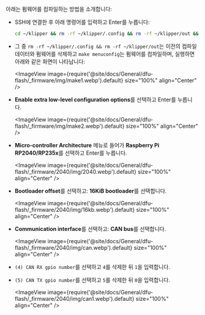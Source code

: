 아래는 펌웨어를 컴파일하는 방법을 소개합니다:
* SSH에 연결한 후 아래 명령어를 입력하고 Enter를 누릅니다:

    ```bash
    cd ~/klipper && rm -rf ~/klipper/.config && rm -rf ~/klipper/out && make menuconfig
    ```

* 그 중 `rm -rf ~/klipper/.config && rm -rf ~/klipper/out`는 이전의 컴파일 데이터와 펌웨어를 삭제하고 `make menuconfig`는 펌웨어를 컴파일하며, 실행하면 아래와 같은 화면이 나타납니다:

    <ImageView image={require('@site/docs/General/dfu-flash/_firmware/img/make1.webp').default} size="100%" align="Center" />

* **Enable extra low-level configuration options**를 선택하고 Enter를 누릅니다.

    <ImageView image={require('@site/docs/General/dfu-flash/_firmware/img/make2.webp').default} size="100%" align="Center" />

* **Micro-controller Architecture** 메뉴로 들어가 **Raspberry Pi RP2040/RP235x**를 선택하고 Enter를 누릅니다.

    <ImageView image={require('@site/docs/General/dfu-flash/_firmware/2040/img/2040.webp').default} size="100%" align="Center" />

* **Bootloader offset**를 선택하고: **16KiB bootloader**를 선택합니다.

    <ImageView image={require('@site/docs/General/dfu-flash/_firmware/2040/img/16kb.webp').default} size="100%" align="Center" />

* **Communication interface**를 선택하고: **CAN bus**를 선택합니다.

    <ImageView image={require('@site/docs/General/dfu-flash/_firmware/2040/img/can.webp').default} size="100%" align="Center" />

* `(4) CAN RX gpio number`를 선택하고 `4`를 삭제한 뒤 `1`을 입력합니다.
* `(5) CAN TX gpio number`를 선택하고 `5`를 삭제한 뒤 `0`을 입력합니다.

    <ImageView image={require('@site/docs/General/dfu-flash/_firmware/2040/img/can1.webp').default} size="100%" align="Center" />

